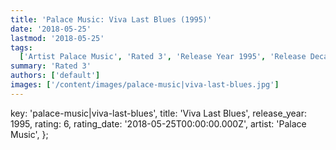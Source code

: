 ```yaml
---
title: 'Palace Music: Viva Last Blues (1995)'
date: '2018-05-25'
lastmod: '2018-05-25'
tags:
  ['Artist Palace Music', 'Rated 3', 'Release Year 1995', 'Release Decade 1990']
summary: 'Rated 3'
authors: ['default']
images: ['/content/images/palace-music|viva-last-blues.jpg']
---
```


  key: 'palace-music|viva-last-blues',
  title: 'Viva Last Blues',
  release_year: 1995,
  rating: 6,
  rating_date: '2018-05-25T00:00:00.000Z',
  artist: 'Palace Music',
};

<MusicRating data={data} />
